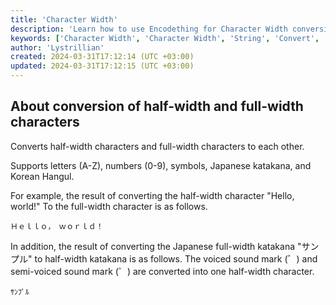 ```yaml
---
title: 'Character Width'
description: 'Learn how to use Encodething for Character Width conversions'
keywords: ['Character Width', 'Character Width', 'String', 'Convert', 'Conversion', 'Encodething']
author: 'Lystrillian'
created: 2024-03-31T17:12:14 (UTC +03:00)
updated: 2024-03-31T17:12:15 (UTC +03:00)
---
```



## About conversion of half-width and full-width characters

Converts half-width characters and full-width characters to each other.

Supports letters (A-Z), numbers (0-9), symbols, Japanese katakana, and Korean Hangul.

For example, the result of converting the half-width character "Hello, world!" To the full-width character is as follows.

```
Ｈｅｌｌｏ，　ｗｏｒｌｄ！
```

In addition, the result of converting the Japanese full-width katakana "サンプル" to half-width katakana is as follows. The voiced sound mark (゛) and semi-voiced sound mark (゜) are converted into one half-width character.

```
ｻﾝﾌﾟﾙ
```
